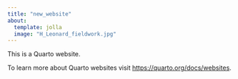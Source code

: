```yaml
---
title: "new_website"
about: 
  template: jolla
  image: "H_Leonard_fieldwork.jpg"
---
```


This is a Quarto website.

To learn more about Quarto websites visit <https://quarto.org/docs/websites>.

```r

```
